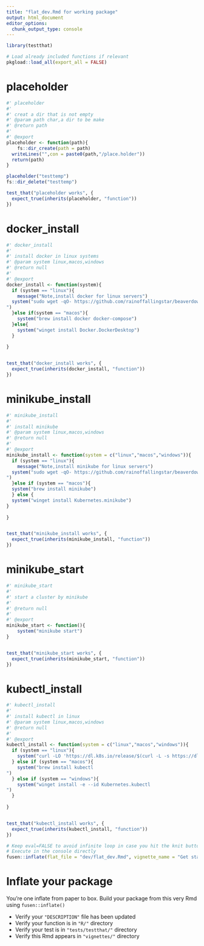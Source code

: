 ```yaml
---
title: "flat_dev.Rmd for working package"
output: html_document
editor_options: 
  chunk_output_type: console
---
```


<!-- Run this 'development' chunk -->
<!-- Store every call to library() that you need to explore your functions -->

```r
library(testthat)
```

<!--
 You need to run the 'description' chunk in the '0-dev_history.Rmd' file before continuing your code there.

If it is the first time you use {fusen}, after 'description', you can directly run the last chunk of the present file with inflate() inside.
--> 

```r
# Load already included functions if relevant
pkgload::load_all(export_all = FALSE)
```

# placeholder
    
```r
#' placeholder
#' 
#' creat a dir that is not empty
#' @param path char,a dir to be make
#' @return path
#' 
#' @export
placeholder <- function(path){
    fs::dir_create(path = path)
  writeLines("",con = paste0(path,"/place.holder"))
  return(path)
}
```
  
```r
placeholder("testtemp")
fs::dir_delete("testtemp")
```
  
```r
test_that("placeholder works", {
  expect_true(inherits(placeholder, "function")) 
})
```
  
# docker_install
    
```r
#' docker_install
#' 
#' install docker in linux systems
#' @param system linux,macos,windows
#' @return null
#' 
#' @export
docker_install <- function(system){
  if (system == "linux"){
    message("Note,install docker for linux servers")
  system("sudo wget -qO- https://github.com/rainoffallingstar/beaverdown/blob/main/dev/docker_install.sh | bash
")
  }else if(system == "macos"){
    system("brew install docker docker-compose")
  }else{
    system("winget install Docker.DockerDesktop")
  }
  
}
```
  
```r

```
  
```r
test_that("docker_install works", {
  expect_true(inherits(docker_install, "function")) 
})
```
  
# minikube_install
    
```r
#' minikube_install
#' 
#' install minikube
#' @param system linux,macos,windows
#' @return null
#' 
#' @export
minikube_install <- function(system = c("linux","macos","windows")){
  if (system == "linux"){
    message("Note,install minikube for linux servers")
  system("sudo wget -qO- https://github.com/rainoffallingstar/beaverdown/blob/main/dev/minikube_install.sh | bash
")
  }else if (system == "macos"){
  system("brew install minikube")
  } else {
  system("winget install Kubernetes.minikube")
}
  
}
```
  
```r

```
  
```r
test_that("minikube_install works", {
  expect_true(inherits(minikube_install, "function")) 
})
```
  
# minikube_start
    
```r
#' minikube_start
#' 
#' start a cluster by minikube
#' 
#' @return null
#' 
#' @export
minikube_start <- function(){
    system("minikube start")
}
```
  
```r

```
  
```r
test_that("minikube_start works", {
  expect_true(inherits(minikube_start, "function")) 
})
```
  
# kubectl_install
    
```r
#' kubectl_install
#' 
#' install kubectl in linux
#' @param system linux,macos,windows
#' @return null
#' 
#' @export
kubectl_install <- function(system = c("linux","macos","windows")){
  if (system == "linux"){
    system("curl -LO 'https://dl.k8s.io/release/$(curl -L -s https://dl.k8s.io/release/stable.txt)/bin/linux/amd64/kubectl'  && sudo install -o root -g root -m 0755 kubectl /usr/local/bin/kubectl ")
  } else if (system == "macos"){
    system("brew install kubectl
")
  } else if (system == "windows"){
    system("winget install -e --id Kubernetes.kubectl
")
  }
    
}
```
  
```r

```
  
```r
test_that("kubectl_install works", {
  expect_true(inherits(kubectl_install, "function")) 
})
```
  

<!--
# There can be development actions

Create a chunk with 'development' actions

- The chunk needs to be named `development` or `dev`
- It contains functions that are used for package development only
- Note that you may want to store most of these functions in the 0-dev_history.Rmd file

These are only included in the present flat template file, their content will not be part of the package anywhere else.
-->

```r
# Keep eval=FALSE to avoid infinite loop in case you hit the knit button
# Execute in the console directly
fusen::inflate(flat_file = "dev/flat_dev.Rmd", vignette_name = "Get started")
```


# Inflate your package

You're one inflate from paper to box.
Build your package from this very Rmd using `fusen::inflate()`

- Verify your `"DESCRIPTION"` file has been updated
- Verify your function is in `"R/"` directory
- Verify your test is in `"tests/testthat/"` directory
- Verify this Rmd appears in `"vignettes/"` directory
